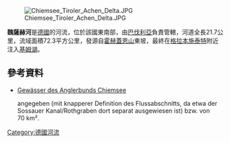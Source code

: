 {{Coord|47|51|34.05|N|12|30|50.99|E|display=title}}

[[Image:Chiemsee_Tiroler_Achen_Delta.JPG|right]]

'''魏薩赫河'''是[[德國|德國]]的河流，位於該國東南部，由[[巴伐利亞|巴伐利亞]]負責管轄，河道全長21.7公里，流域面積72.3平方公里，發源自[[霍赫蓋恩山|霍赫蓋恩山]]東坡，最終在[[格拉本施泰特|格拉本施泰特]]附近注入[[基姆湖|基姆湖]]。

==參考資料==
* [http://www.anglerbund-chiemsee.de/gewaesser.html Gewässer des Anglerbunds Chiemsee]</ref> angegeben (mit knapperer Definition des Flussabschnitts, da etwa der Sossauer Kanal/Rothgraben dort separat ausgewiesen ist) bzw. von 70 km².

{{Germany-geo-stub}}
[[Category:德國河流|Category:德國河流]]